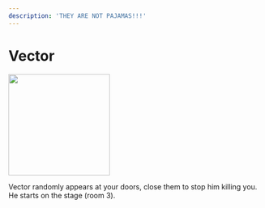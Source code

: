 ```yaml
---
description: 'THEY ARE NOT PAJAMAS!!!'
---
```



# Vector

<div style={{ display: 'table-cell', paddingRight: 30 }}>
	<Box>
		<img
			src="/Crafters-Official/img/fnag/vector.svg"
			width="200"
		></img>
	</Box>
</div>
<div style={{ display: 'table-cell', position: 'relative' }}>
	<p
		style={{
			position: 'absolute',
			top: 0,
			width: 'max-content',
			maxWidth: '600px',
		}}
	>
		Vector randomly appears at your doors, close them to stop him killing
		you. He starts on the stage (room 3).
	</p>
</div>
